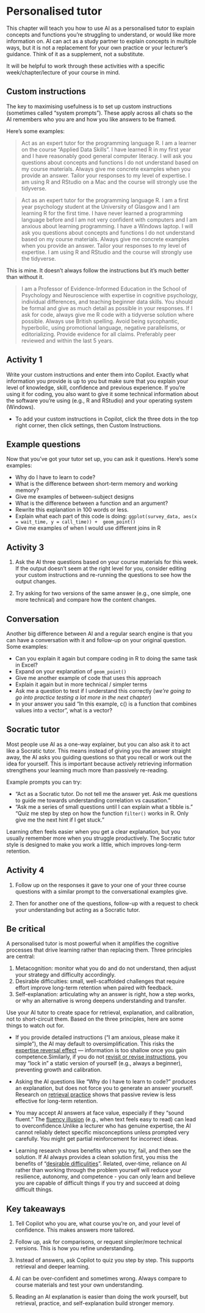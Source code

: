 
# Personalised tutor

This chapter will teach you how to use AI as a personalised tutor to explain concepts and functions you're struggling to understand, or would like more information on. AI can act as a study partner to explain concepts in multiple ways, but it is not a replacement for your own practice or your lecturer’s guidance. Think of it as a supplement, not a substitute.

It will be helpful to work through these activities with a specific week/chapter/lecture of your course in mind.

## Custom instructions

The key to maximising usefulness is to set up custom instructions (sometimes called “system prompts”). These apply across all chats so the AI remembers who you are and how you like answers to be framed. 

Here's some examples:

> Act as an expert tutor for the programming language R. I am a learner on  the course "Applied Data Skills". I have learned R in my first year and I have reasonably good general computer literacy. I will ask you questions about concepts and functions I do not understand based on my course materials. Always give me concrete examples when you provide an answer. Tailor your responses to my level of expertise. I am using R and RStudio on a Mac and the course will strongly use the tidyverse.

> Act as an expert tutor for the programming language R. I am a first year psychology student at the University of Glasgow and I am learning R for the first time. I have never learned a programming language before and I am not very confident with computers and I am anxious about learning programming. I have a Windows laptop. I will ask you questions about concepts and functions I do not understand based on my course materials. Always give me concrete examples when you provide an answer. Tailor your responses to my level of expertise. I am using R and RStudio and the course will strongly use the tidyverse.

This is mine. It doesn't always follow the instructions but it's much better than without it.

> I am a Professor of Evidence-Informed Education in the School of Psychology and Neuroscience with expertise in cognitive psychology, individual differences, and teaching beginner data skills. You should be formal and give as much detail as possible in your responses. If I ask for code, always give me R code with a tidyverse solution where possible. Always use British spelling. Avoid being sycophantic, hyperbolic, using promotional language, negative parallelisms, or editorializing. Provide evidence for all claims. Preferably peer reviewed and within the last 5 years. 


::: {.callout-note}
## Activity 1

Write your custom instructions and enter them into Copilot. Exactly what information you provide is up to you but make sure that you explain your level of knowledge, skill, confidence and previous experience. If you're using it for coding, you also want to give it some technical information about the software you're using (e.g., R and RStudio) and your operating system (Windows).

- To add your custom instructions in Copilot, click the three dots in the top right corner, then click settings, then Custom Instructions.
:::

## Example questions

Now that you've got your tutor set up, you can ask it questions. Here's some examples:

* Why do I have to learn to code?
* What is the difference between short-term memory and working memory?
* Give me examples of between-subject designs
* What is the difference between a function and an argument?
* Rewrite this explanation in 100 words or less.
* Explain what each part of this code is doing: `ggplot(survey_data, aes(x = wait_time, y = call_time)) +  geom_point()`
* Give me examples of when I would use different joins in R

::: {.callout-note}

## Activity 3

1. Ask the AI three questions based on your course materials for this week. If the output doesn't seem at the right level for you, consider editing your custom instructions and re-running the questions to see how the output changes. 

2. Try asking for two versions of the same answer (e.g., one simple, one more technical) and compare how the content changes.
:::

## Conversation

Another big difference between AI and a regular search engine is that you can have a conversation with it and follow-up on your original question. Some examples:

* Can you explain it again but compare coding in R to doing the same task in Excel?
* Expand on your explanation of `geom_point()`
* Give me another example of code that uses this approach
* Explain it again but in more technical / simpler terms 
* Ask me a question to test if I understand this correctly (*we're going to go into practice testing a lot more in the next chapter*)
* In your answer you said "In this example, c() is a function that combines values into a vector", what is a vector?

## Socratic tutor

Most people use AI as a one-way explainer, but you can also ask it to act like a Socratic tutor. This means instead of giving you the answer straight away, the AI asks you guiding questions so that you recall or work out the idea for yourself. This is important because actively retrieving information strengthens your learning much more than passively re-reading.

Example prompts you can try:

- “Act as a Socratic tutor. Do not tell me the answer yet. Ask me questions to guide me towards understanding correlation vs causation.”
- “Ask me a series of small questions until I can explain what a tibble is.”
“Quiz me step by step on how the function `filter()` works in R. Only give me the next hint if I get stuck.”

Learning often feels easier when you get a clear explanation, but you usually remember more when you struggle productively. The Socratic tutor style is designed to make you work a little, which improves long-term retention.

::: {.callout-note}

## Activity 4

1. Follow up on the responses it gave to your one of your three course questions with a similar prompt to the conversational examples give.

2. Then for another one of the questions, follow-up with a request to check your understanding but acting as a Socratic tutor.
:::

## Be critical

A personalised tutor is most powerful when it amplifies the cognitive processes that drive learning rather than replacing them. Three principles are central:

1. Metacognition: monitor what you do and do not understand, then adjust your strategy and difficulty accordingly. 
2. Desirable difficulties: small, well-scaffolded challenges that require effort improve long-term retention when paired with feedback.
3. Self-explanation: articulating why an answer is right, how a step works, or why an alternative is wrong deepens understanding and transfer. 

Use your AI tutor to create space for retrieval, explanation, and calibration, not to short-circuit them. Based on the three principles, here are some things to watch out for.

- If you provide detailed instructions (“I am anxious, please make it simple”), the AI may default to oversimplification. This risks the [expertise reversal effect](https://en.wikipedia.org/wiki/Expertise_reversal_effect) — information is too shallow once you gain competence.Similarly, if you do not [revisit or revise instructions](https://achemicalorthodoxy.co.uk/2019/10/02/guidance-fading-how-i-do-it/), you may “lock in” a static version of yourself (e.g., always a beginner), preventing growth and calibration.

- Asking the AI questions like “Why do I have to learn to code?” produces an explanation, but does not force you to generate an answer yourself. Research on [retrieval practice](https://www.learningscientists.org/blog/2016/6/23-1) shows that passive review is less effective for long-term retention.

- You may accept AI answers at face value, especially if they “sound fluent.” The [fluency illusion](https://sites.lafayette.edu/rothm/2015/04/08/the-fluency-illusion-and-a-better-way-to-study/) (e.g., when text feels easy to read) can lead to overconfidence.Unlike a lecturer who has genuine expertise, the AI cannot reliably detect specific misconceptions unless prompted very carefully. You might get partial reinforcement for incorrect ideas.

- Learning research shows benefits when you try, fail, and then see the solution. If AI always provides a clean solution first, you miss the benefits of "[desirable difficulities](https://www.learningscientists.org/blog/2017/7/16/weekly-digest-68)". Related, over-time, reliance on AI rather than working through the problem yourself will reduce your resilience, autonomy, and competence - you can only learn and believe you are capable of difficult things if you try and succeed at doing difficult things.


::: {.callout-tip}

## Key takeaways

1. Tell Copilot who you are, what course you’re on, and your level of confidence. This makes answers more tailored.

2. Follow up, ask for comparisons, or request simpler/more technical versions. This is how you refine understanding.

3. Instead of answers, ask Copilot to quiz you step by step. This supports retrieval and deeper learning.

4. AI can be over-confident and sometimes wrong. Always compare to course materials and test your own understanding.

5. Reading an AI explanation is easier than doing the work yourself, but retrieval, practice, and self-explanation build stronger memory.

:::

